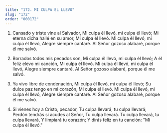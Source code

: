 ```yaml
---
title: "172. MI CULPA EL LLEVO"
slug: "172"
order: "000172"
---
```


1. Cansado y triste vine al Salvador, Mi culpa él llevó, mi culpa él llevó; Mi eterna dicha hallé en su amor, Mi culpa él llevó.
Mi culpa él llevó, mi culpa él llevó, Alegre siempre cantaré.
Al Señor gozoso alabaré, porque él me salvó.

2. Borrados todos mis pecados son,
Mi culpa él llevó, mi culpa él llevó; A él feliz elevo mi canción,
Mi culpa él llevó.
Mi culpa él llevó, mi culpa él llevó, Alegre siempre cantaré.
Al Señor gozoso alabaré, porque él me salvó.

3. Ya vivo libre de condenación,
Mi culpa él llevó, mi culpa él llevó; Su dulce paz tengo en mi corazón, Mi culpa él llevó.
Mi culpa él llevó, mi culpa él llevó, Alegre siempre cantaré.
Al Señor gozoso alabaré, porque él me salvó.

4. Si vienes hoy a Cristo, pecador, Tu culpa llevará, tu culpa llevará; Perdón tendrás si acudes al Señor, Tu culpa llevará.
Tu culpa llevará, tu culpa llevará, Y limpiará tu corazón;
Y dirás feliz en tu canción: "Mi culpa él llevó."